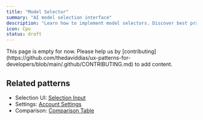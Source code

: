 ```yaml
---
title: "Model Selector"
summary: "AI model selection interface"
description: "Learn how to implement model selectors. Discover best practices for model comparison, capability display, and settings management."
icon: Cpu
status: draft
---
```


<Callout type="warning">
  This page is empty for now. Please help us by
  [contributing](https://github.com/thedaviddias/ux-patterns-for-developers/blob/main/.github/CONTRIBUTING.md)
  to add content.
</Callout>

## Related patterns

- Selection UI: [Selection Input](/patterns/forms/selection-input)
- Settings: [Account Settings](/patterns/authentication/account-settings)
- Comparison: [Comparison Table](/patterns/data-display/comparison-table)
